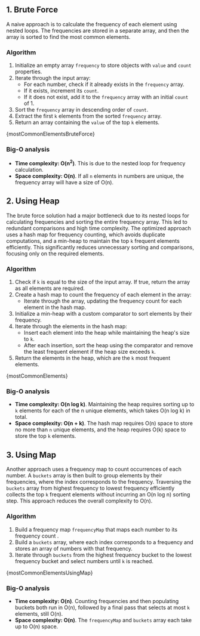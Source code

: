 

## 1. Brute Force

A naive approach is to calculate the frequency of each element using nested loops. The frequencies are stored in a separate array, and then the array is sorted to find the most common elements.

### Algorithm

1. Initialize an empty array `frequency` to store objects with `value` and `count` properties.
2. Iterate through the input array:
   - For each number, check if it already exists in the `frequency` array.
   - If it exists, increment its `count`.
   - If it does not exist, add it to the `frequency` array with an initial `count` of 1.
3. Sort the `frequency` array in descending order of `count`.
4. Extract the first `k` elements from the sorted `frequency` array.
5. Return an array containing the `value` of the top `k` elements.

<MDXCodeBlock>{mostCommonElementsBruteForce}</MDXCodeBlock>

### Big-O analysis

- **Time complexity: O(n<sup>2</sup>)**. This is due to the nested loop for frequency calculation.
- **Space complexity: O(n)**. If all `n` elements in numbers are unique, the frequency array will have a size of O(n).

## 2. Using Heap

The brute force solution had a major bottleneck due to its nested loops for calculating frequencies and sorting the entire frequency array. This led to redundant comparisons and high time complexity. The optimized approach uses a hash map for frequency counting, which avoids duplicate computations, and a min-heap to maintain the top `k` frequent elements efficiently. This significantly reduces unnecessary sorting and comparisons, focusing only on the required elements.

### Algorithm

1. Check if `k` is equal to the size of the input array. If true, return the array as all elements are required.
2. Create a hash map to count the frequency of each element in the array:
   - Iterate through the array, updating the frequency count for each element in the hash map.
3. Initialize a min-heap with a custom comparator to sort elements by their frequency.
4. Iterate through the elements in the hash map:
   - Insert each element into the heap while maintaining the heap's size to `k`.
   - After each insertion, sort the heap using the comparator and remove the least frequent element if the heap size exceeds `k`.
5. Return the elements in the heap, which are the `k` most frequent elements.

<MDXCodeBlock>{mostCommonElements}</MDXCodeBlock>

### Big-O analysis

- **Time complexity: O(n log k)**. Maintaining the heap requires sorting up to `k` elements for each of the n unique elements, which takes O(n log k) in total.
- **Space complexity: O(n + k)**. The hash map requires O(n) space to store no more than `n` unique elements, and the heap requires O(k) space to store the top `k` elements.

## 3. Using Map

Another approach uses a frequency map to count occurrences of each number. A `buckets` array is then built to group elements by their frequencies, where the index corresponds to the frequency. Traversing the `buckets` array from highest frequency to lowest frequency efficiently collects the top `k` frequent elements without incurring an O(n log n) sorting step. This approach reduces the overall complexity to O(n).

### Algorithm

1. Build a frequency map `frequencyMap` that maps each number to its frequency count .
2. Build a `buckets` array, where each index corresponds to a frequency and stores an array of numbers with that frequency.
3. Iterate through `buckets` from the highest frequency bucket to the lowest frequency bucket and select numbers until `k` is reached.

<MDXCodeBlock>{mostCommonElementsUsingMap}</MDXCodeBlock>

### Big-O analysis

- **Time complexity: O(n)**. Counting frequencies and then populating buckets both run in O(n), followed by a final pass that selects at most `k` elements, still O(n).
- **Space complexity: O(n)**. The `frequencyMap` and `buckets` array each take up to O(n) space.
